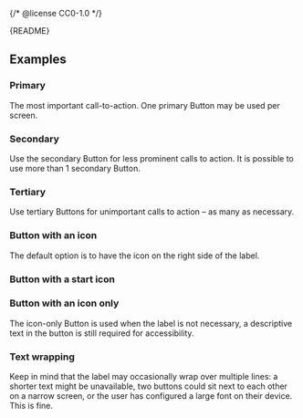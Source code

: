 {/* @license CC0-1.0 */}


<Meta of={ButtonStories} />

<Markdown>{README}</Markdown>

<Primary />

<Controls />

## Examples

### Primary

The most important call-to-action.
One primary Button may be used per screen.

<Canvas of={ButtonStories.Primary} />

### Secondary

Use the secondary Button for less prominent calls to action.
It is possible to use more than 1 secondary Button.

<Canvas of={ButtonStories.Secondary} />

### Tertiary

Use tertiary Buttons for unimportant calls to action – as many as necessary.

<Canvas of={ButtonStories.Tertiary} />

### Button with an icon

The default option is to have the icon on the right side of the label.

<Canvas of={ButtonStories.Icon} />

### Button with a start icon

<Canvas of={ButtonStories.StartIcon} />

### Button with an icon only

The icon-only Button is used when the label is not necessary, a descriptive text in the button is still required for accessibility.

<Canvas of={ButtonStories.OnlyIcon} />

### Text wrapping

Keep in mind that the label may occasionally wrap over multiple lines:
a shorter text might be unavailable,
two buttons could sit next to each other on a narrow screen,
or the user has configured a large font on their device.
This is fine.

<Canvas of={ButtonStories.TextWrapping} />
